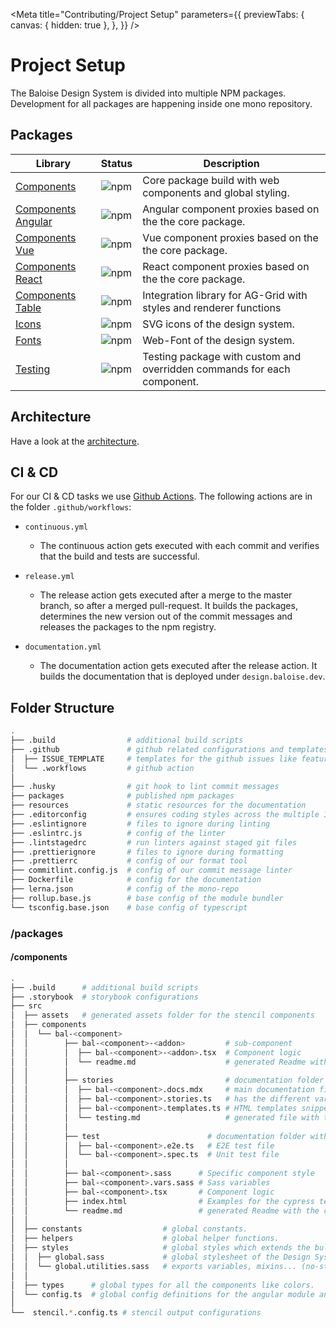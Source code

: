 
<Meta
  title="Contributing/Project Setup"
  parameters={{
    previewTabs: {
      canvas: { hidden: true },
    },
  }}
/>

# Project Setup

The Baloise Design System is divided into multiple NPM packages. Development for all packages are happening inside one mono repository.

## Packages

| Library                                                                                         | Status                                                                              | Description                                                             |
| ----------------------------------------------------------------------------------------------- | ----------------------------------------------------------------------------------- | ----------------------------------------------------------------------- |
| [Components](https://design-system-next.vercel.app/components/)                                 | ![npm](https://img.shields.io/npm/v/@baloise/design-system-next-components)         | Core package build with web components and global styling.              |
| [Components Angular](https://design-system-next.vercel.app/components/getting-started/angular/) | ![npm](https://img.shields.io/npm/v/@baloise/design-system-next-components-angular) | Angular component proxies based on the the core package.                |
| [Components Vue](https://design-system-next.vercel.app/components/getting-started/vue/)         | ![npm](https://img.shields.io/npm/v/@baloise/design-system-next-components-vue)     | Vue component proxies based on the the core package.                    |
| [Components React](https://design-system-next.vercel.app/components/getting-started/react/)     | ![npm](https://img.shields.io/npm/v/@baloise/design-system-next-components-react)   | React component proxies based on the the core package.                  |
| [Components Table](https://design-system-next.vercel.app/components/components/bal-table.html)  | ![npm](https://img.shields.io/npm/v/@baloise/design-system-next-components-table)   | Integration library for AG-Grid with styles and renderer functions      |
| [Icons](https://design-system-next.vercel.app/design/icons.html#all-icons)                      | ![npm](https://img.shields.io/npm/v/@baloise/design-system-next-icons)              | SVG icons of the design system.                                         |
| [Fonts](https://design-system-next.vercel.app/design/typography.html)                           | ![npm](https://img.shields.io/npm/v/@baloise/design-system-next-fonts)              | Web-Font of the design system.                                          |
| [Testing](https://design-system-next.vercel.app/components/tooling/testing.html)                | ![npm](https://img.shields.io/npm/v/@baloise/design-system-testing)                 | Testing package with custom and overridden commands for each component. |

## Architecture

Have a look at the [architecture](/about-us/architecture.html).

## CI & CD

For our CI & CD tasks we use [Github Actions](https://github.com/baloise/design-system/tree/master/.github/workflows). The following actions are in the folder `.github/workflows`:

- `continuous.yml`

  - The continuous action gets executed with each commit and verifies that the build and tests are successful.

- `release.yml`

  - The release action gets executed after a merge to the master branch, so after a merged pull-request. It builds the packages, determines the new version out of the commit messages and releases the packages to the npm registry.

- `documentation.yml`

  - The documentation action gets executed after the release action. It builds the documentation that is deployed under `design.baloise.dev`.

## Folder Structure

```bash
.
├── .build                # additional build scripts
├── .github               # github related configurations and templates
│  ├── ISSUE_TEMPLATE     # templates for the github issues like feature request
│  └── .workflows         # github action
│
├── .husky                # git hook to lint commit messages
├── packages              # published npm packages
├── resources             # static resources for the documentation
├── .editorconfig         # ensures coding styles across the multiple IDEs
├── .eslintignore         # files to ignore during linting
├── .eslintrc.js          # config of the linter
├── .lintstagedrc         # run linters against staged git files
├── .prettierignore       # files to ignore during formatting
├── .prettierrc           # config of our format tool
├── commitlint.config.js  # config of our commit message linter
├── Dockerfile            # config for the documentation
├── lerna.json            # config of the mono-repo
├── rollup.base.js        # base config of the module bundler
└── tsconfig.base.json    # base config of typescript
```

### /packages

#### /components

```bash
.
├── .build      # additional build scripts
├── .storybook  # storybook configurations
├── src
│  ├── assets   # generated assets folder for the stencil components
│  ├── components
│  │  └── bal-<component>
│  │        ├── bal-<component>-<addon>         # sub-component
│  │        │  ├── bal-<component>-<addon>.tsx  # Component logic
│  │        │  └── readme.md                    # generated Readme with the components api
│  │        │
│  │        ├── stories                         # documentation folder with the stories
│  │        │  ├── bal-<component>.docs.mdx     # main documentation file
│  │        │  ├── bal-<component>.stories.ts   # has the different variants/stories of the component
│  │        │  ├── bal-<component>.templates.ts # HTML templates snippets <optional>
│  │        │  └── testing.md                   # generated file with the testing api
│  │        │
│  │        ├── test                        # documentation folder with the stories
│  │        │  ├── bal-<component>.e2e.ts   # E2E test file
│  │        │  └── bal-<component>.spec.ts  # Unit test file
│  │        │
│  │        ├── bal-<component>.sass      # Specific component style
│  │        ├── bal-<component>.vars.sass # Sass variables
│  │        ├── bal-<component>.tsx       # Component logic
│  │        ├── index.html                # Examples for the cypress tests: <deprecated> use storybook instead.
│  │        └── readme.md                 # generated Readme with the components api
│  │
│  ├── constants                  # global constants.
│  ├── helpers                    # global helper functions.
│  ├── styles                     # global styles which extends the bulma sass files
│  │  ├── global.sass             # global stylesheet of the Design System
│  │  └── global.utilities.sass   # exports variables, mixins... (no-styles)
│  │
│  ├── types      # global types for all the components like colors.
│  └── config.ts  # global config definitions for the angular module and the vue plugin.
│
└──  stencil.*.config.ts # stencil output configurations
```

<bal-doc-github link="/stories/contributing/03-project-setup.stories.mdx"></bal-doc-github>
